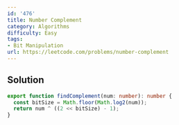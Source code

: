 ```yaml
---
id: '476'
title: Number Complement
category: Algorithms
difficulty: Easy
tags:
- Bit Manipulation
url: https://leetcode.com/problems/number-complement
---
```


## Solution

```typescript filename="solution.ts" copy
export function findComplement(num: number): number {
  const bitSize = Math.floor(Math.log2(num));
  return num ^ ((2 << bitSize) - 1);
}
```

